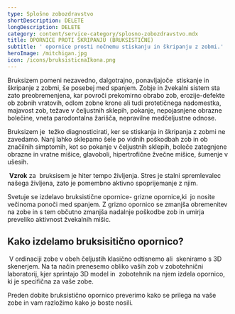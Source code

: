 ```yaml
---
type: Splošno zobozdravstvo
shortDescription: DELETE
longDescription: DELETE
category: content/service-category/splosno-zobozdravstvo.mdx
title: OPORNICE PROTI ŠKRIPANJU (BRUKSISTIČNE)
subtitle: ' opornice prosti nočnemu stiskanju in škripanju z zobmi.'
heroImage: /mitchigan.jpg
icon: /icons/bruksisticnaIkona.png
---
```


Bruksizem pomeni nezavedno, dalgotrajno, ponavljajoče  stiskanje in škripanje z zobmi, še posebej med spanjem. Zobje in žvekalni sistem sta zato preobremenjena, kar povroči prekomirno obrabo zob, erozije-defekte ob zobnih vratovih, odlom zobne krone ali tudi protetičnega nadomestka, majavost zob, težave v čeljustnih sklepih, pokanje, nepojasnjene obrazne bolečine, vneta parodontalna žarišča, nepravilne medčeljustne odnose.

Bruksizem je  težko diagnosticirati, ker se stiskanja in škripanja z zobmi ne zavedamo. Nanj lahko sklepamo šele po vidnih poškodbah zob in ob značilnih simptomih, kot so pokanje v čeljustnih sklepih, boleče zategnjene obrazne in vratne mišice, glavoboli, hipertrofične žvečne mišice, šumenje v ušesih.

 **Vzrok** za  bruksisem je hiter tempo življenja. Stres je stalni spremlevalec našega življena, zato je pomembno aktivno spoprijemanje z njim.

Svetuje se izdelavo bruksistične opornice- grizne opornice,ki  jo nosite večinoma ponoči med spanjem. Z grizno opornico se zmanjša obremenitev na zobe in s tem občutno zmanjša nadalnje poškodbe zob in umirja preveliko aktivnost žvekalnih mišic.

## Kako izdelamo bruksisitično opornico?       &#x9;

 V ordinaciji zobe v obeh čeljustih klasično odtisnemo ali  skeniramo s 3D skenerjem. Na ta način prenesemo obliko vaših zob v zobotehnični laboratorij, kjer sprintajo 3D model in  zobotehnik na njem izdela opornico, ki je specifična za vaše zobe. 

Preden dobite bruksistično opornico preverimo kako se prilega na vaše zobe in vam razložimo kako jo boste nosili.
